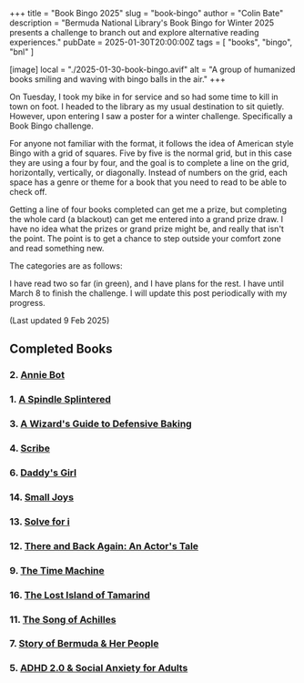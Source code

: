 +++
title = "Book Bingo 2025"
slug = "book-bingo"
author = "Colin Bate"
description = "Bermuda National Library's Book Bingo for Winter 2025 presents a challenge to branch out and explore alternative reading experiences."
pubDate = 2025-01-30T20:00:00Z
tags = [ "books", "bingo", "bnl" ]

[image]
local = "./2025-01-30-book-bingo.avif"
alt = "A group of humanized books smiling and waving with bingo balls in the air."
+++

On Tuesday, I took my bike in for service and so had some time to kill in town on foot. I headed to the library as my usual destination to sit quietly. However, upon entering I saw a poster for a winter challenge. Specifically a Book Bingo challenge.

For anyone not familiar with the format, it follows the idea of American style Bingo with a grid of squares. Five by five is the normal grid, but in this case they are using a four by four, and the goal is to complete a line on the grid, horizontally, vertically, or diagonally. Instead of numbers on the grid, each space has a genre or theme for a book that you need to read to be able to check off.

Getting a line of four books completed can get me a prize, but completing the whole card (a blackout) can get me entered into a grand prize draw. I have no idea what the prizes or grand prize might be, and really that isn't the point. The point is to get a chance to step outside your comfort zone and read something new.

The categories are as follows:

<Bingo />

I have read two so far (in green), and I have plans for the rest. I have until March 8 to finish the challenge. I will update this post periodically with my progress.

(Last updated 9 Feb 2025)

## Completed Books

### 2. [Annie Bot](https://www.goodreads.com/book/show/156023123-annie-bot)

<AuthorGenre author="Sierra Greer" genre="Sci-fi" icon="genre-scifi" />

### 1. [A Spindle Splintered](https://www.goodreads.com/book/show/56179356-a-spindle-splintered)

<AuthorGenre author='Alix E. Harrow' genre='Fantasy' icon='genre-fantasy' />

### 3. [A Wizard's Guide to Defensive Baking](https://www.goodreads.com/book/show/54369251-a-wizard-s-guide-to-defensive-baking)

<AuthorGenre author="T. Kingfisher" genre="Fantasy" icon="genre-fantasy" />

### 4. [Scribe](https://www.goodreads.com/book/show/37941613-scribe)

<AuthorGenre author="Alyson Hagy" genre="Near Future Fiction" icon="genre-fiction" />

### 6. [Daddy's Girl](https://www.goodreads.com/book/show/84820.Daddy_s_Girl)

<AuthorGenre author="Lisa Scottoline" genre="Mystery Thriller" icon="genre-thriller" />

### 14. [Small Joys](https://www.goodreads.com/book/show/61612872-small-joys)

<AuthorGenre author="Elvin James Mensah" genre="Contemporary Literary Fiction" icon="genre-fiction" />

### 13. [Solve for i](https://www.goodreads.com/book/show/34228685-solve-for-i)

<AuthorGenre author="A.E. Dooland" genre="LGBTQ+ Romance" icon="genre-romance" />

### 12. [There and Back Again: An Actor's Tale](https://www.goodreads.com/book/show/837899.There_and_Back_Again)

<AuthorGenre author="Sean Astin" genre="Memoir" icon="genre-memoir" />

### 9. [The Time Machine](https://www.goodreads.com/book/show/2493.The_Time_Machine)

<AuthorGenre author="H.G. Wells" genre="Science Fiction" icon="genre-scifi" />

### 16. [The Lost Island of Tamarind](https://www.goodreads.com/book/show/4781772-the-lost-island-of-tamarind)

<AuthorGenre author="Nadia Aguiar" genre="Adventure" icon="genre-adventure" />

### 11. [The Song of Achilles](https://www.goodreads.com/book/show/13623848-the-song-of-achilles)

<AuthorGenre author="Madeline Miller" genre="Historical Fiction" icon="genre-history" />

### 7. [Story of Bermuda & Her People](https://www.goodreads.com/book/show/3083575-story-of-bermuda-her-people)

<AuthorGenre author="William Sears Zuill" genre="History" icon="genre-history" />

### 5. [ADHD 2.0 & Social Anxiety for Adults](https://www.goodreads.com/book/show/61376325-adhd-2-0-social-anxiety-for-adults)

<AuthorGenre author="Margaret Hampton" genre="Self Help" icon="genre-selfhelp" />
